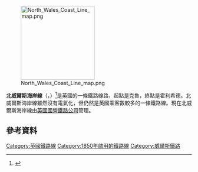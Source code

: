 [[File:North_Wales_Coast_Line_map.png|200px]]

'''北威爾斯海岸線'''（{{lang-en|North Wales Coast Line}}，{{lang-cy|Rheilffordd Arfordir Gogledd Cymru}}）<ref>{{cite web|url=http://www.networkrail.co.uk/browse%20documents/rus%20documents/route%20utilisation%20strategies/wales/wales%20rus.pdf|title=Route Utilisation Strategy - Wales|publisher=[[Network_Rail|Network Rail]]|year=2011|accessdate=2012-02-07|archive-url=https://web.archive.org/web/20110607075754/http://www.networkrail.co.uk/browse%20documents/rus%20documents/route%20utilisation%20strategies/wales/wales%20rus.pdf|archive-date=2011-06-07|dead-url=yes}}</ref>是英國的一條鐵路線路，起點是克魯，終點是霍利希德。北威爾斯海岸線雖然沒有電氣化，但仍然是英國乘客數較多的一條鐵路線。現在北威爾斯海岸線由[[英國國營鐵路公司|英國國營鐵路公司]]管理。
==參考資料==
{{reflist}}
{{coord |53|17|32|N|3|38|59|W|type:railwaystation_region:GB-WLS_scale:1000000|display=title}}
[[Category:英國鐵路線|Category:英國鐵路線]]
[[Category:1850年啟用的鐵路線|Category:1850年啟用的鐵路線]]
[[Category:威爾斯鐵路|Category:威爾斯鐵路]]